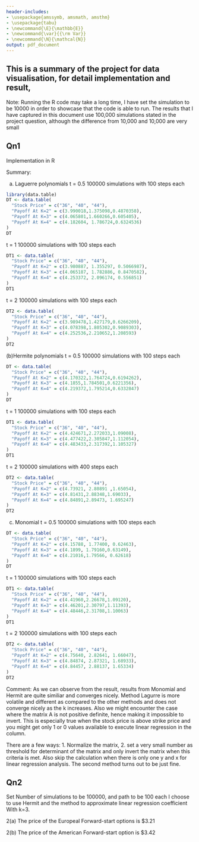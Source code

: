 ```yaml
---
header-includes:
- \usepackage{amssymb, amsmath, amsthm}
- \usepackage{tabu}
- \newcommand{\E}{\mathbb{E}}
- \newcommand{\var}{{\rm Var}}
- \newcommand{\N}{\mathcal{N}}
output: pdf_document
---
```


\noindent \begin{tabu} to \textwidth {@{}X[4 l] @{}X[r]}
  \textbf{Project 5}           & \\ 
  \textbf{MFE 405: ComputationalFinance}   & \\ 
  \textbf{Professor Goukasian}         & \\
  \textbf{Student: Xiahao Wang}
\end{tabu}

## This is a summary of the project for data visualisation, for detail implementation and result,

Note:
Running the R code may take a long time, I have set the simulation to be 10000 in order to showcase that the code is able to run. The results that I have captured in this document use 100,000 simulations stated in the project question, although the difference from 10,000 and 10,000 are very small


## Qn1
Implementation in R 

Summary: 

(a) Laguerre polynomials
t = 0.5
100000 simulations with 100 steps each
```r
library(data.table)
DT <- data.table(
  "Stock Price" = c("36", "40", "44"),
  "Payoff At K=2" = c(3.990018,1.375098,0.4870358),
  "Payoff At K=3" = c(4.065801,1.660266,0.605405),
  "Payoff At K=4" = c(4.182604, 1.786724,0.6324536)
)
DT
```
t = 1
100000 simulations with 100 steps each
```r
DT1 <- data.table(
  "Stock Price" = c("36", "40", "44"),
  "Payoff At K=2" = c(3.980887, 1.355297, 0.5066987),
  "Payoff At K=3" = c(4.065187, 1.782886, 0.8470582),
  "Payoff At K=4" = c(4.253372, 2.096174, 0.556851)
)
DT1
```

t = 2
100000 simulations with 100 steps each
```r
DT2 <- data.table(
  "Stock Price" = c("36", "40", "44"),
  "Payoff At K=2" = c(3.989478,1.427179,0.6266209),
  "Payoff At K=3" = c(4.078398,1.805302,0.9089303),
  "Payoff At K=4" = c(4.252536,2.210652,1.208593)
)
DT2
```

(b)Hermite polynomials
t = 0.5
100000 simulations with 100 steps each
```r
DT <- data.table(
  "Stock Price" = c("36", "40", "44"),
  "Payoff At K=2" = c(4.170322,1.764724,0.6194262),
  "Payoff At K=3" = c(4.1855,1.784501,0.6221356),
  "Payoff At K=4" = c(4.219372,1.795214,0.6332847)
)
DT
```
t = 1
100000 simulations with 100 steps each
```r
DT1 <- data.table(
  "Stock Price" = c("36", "40", "44"),
  "Payoff At K=2" = c(4.424671,2.272033,1.09008),
  "Payoff At K=3" = c(4.477422,2.305847,1.112054),
  "Payoff At K=4" = c(4.483433,2.317392,1.105327)
)
DT1
```

t = 2
100000 simulations with 400 steps each
```r
DT2 <- data.table(
  "Stock Price" = c("36", "40", "44"),
  "Payoff At K=2" = c(4.73921, 2.80891 ,1.65054),
  "Payoff At K=3" = c(4.81431,2.88348,1.69033),
  "Payoff At K=4" = c(4.84891,2.89473, 1.695247)
)
DT2
```

(c) Monomial
t = 0.5
100000 simulations with 100 steps each
```r
DT <- data.table(
  "Stock Price" = c("36", "40", "44"),
  "Payoff At K=2" = c(4.15788, 1.77400, 0.62463),
  "Payoff At K=3" = c(4.1899, 1.79160,0.63149),
  "Payoff At K=4" = c(4.21016,1.79566, 0.62618)
)
DT
```
t = 1
100000 simulations with 100 steps each
```r
DT1 <- data.table(
  "Stock Price" = c("36", "40", "44"),
  "Payoff At K=2" = c(4.41960,2.26678,1.09120),
  "Payoff At K=3" = c(4.46201,2.30797,1.11393),
  "Payoff At K=4" = c(4.48446,2.31708,1.10063)
)
DT1
```

t = 2
100000 simulations with 100 steps each
```r
DT2 <- data.table(
  "Stock Price" = c("36", "40", "44"),
  "Payoff At K=2" = c(4.75640, 2.82641, 1.66047),
  "Payoff At K=3" = c(4.84874, 2.87321, 1.68933),
  "Payoff At K=4" = c(4.84457, 2.88137, 1.65334)
)
DT2
```

Comment:
As we can observe from the result, results from Monomial and Hermit are quite similiar and converges nicely. Method Lagurre is more volatile and different as compared to the other methods and does not converge nicely as the k increases. Also we might encounter the case where the matrix A is not positive definite, hence making it impossible to invert. This is especially true when the stock price is above strike price and you might get only 1 or 0 values available to execute linear regression in the column.

There are a few ways: 1. Normalize the matrix, 2. set a very small number as threshold for determinant of the matrix and only invert the matrix when this criteria is met. Also skip the calculation when there is only one y and x for linear regression analysis. The second method turns out to be just fine. 


## Qn2 
Set Number of simulations to be 100000, and path to be 100 each 
I choose to use Hermit and the method to approximate linear regression coefficient
With k=3.

2(a)
The price of the Europeal Forward-start options is $3.21

2(b)
The price of the American Forward-start option is $3.42
